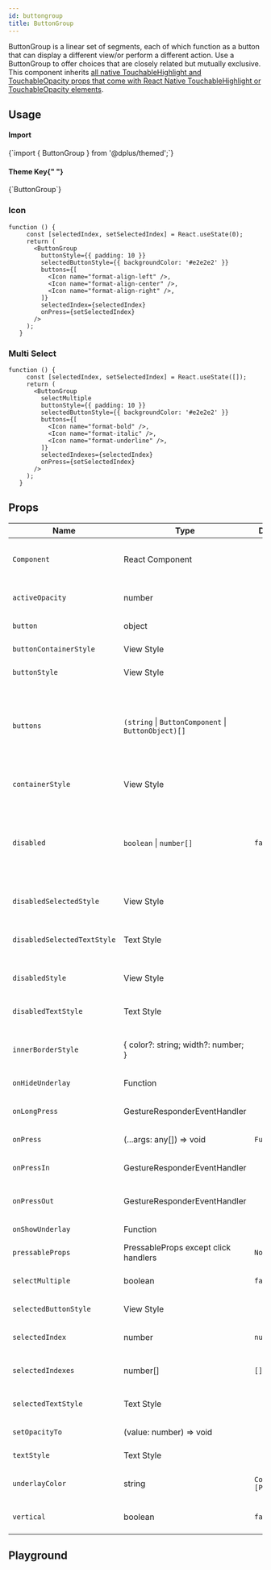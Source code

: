 ```yaml
---
id: buttongroup
title: ButtonGroup
---
```



<IconsStyle />

ButtonGroup is a linear set of segments, each of which function as a button that can display a different view/or perform a different action. Use a ButtonGroup to offer choices that are closely related but mutually exclusive. This component inherits [all native TouchableHighlight and TouchableOpacity props that come with React Native TouchableHighlight or TouchableOpacity elements](https://reactnative.dev/docs/touchablehighlight.html).

## Usage

<div class="row inline-flex-center">
  <div class="col col--3">
    <h4>Import</h4>
  </div>
  <div class="col col--9">
    <CodeBlock>{`import { ButtonGroup } from '@dplus/themed';`}</CodeBlock>
  </div>
  <div class="col col--3">
    <h4>
      Theme Key{" "}
      <a href="../customizing#using-themeprovider">
        <BiInfoCircle />
      </a>
    </h4>
  </div>
  <div class="col col--9">
    <CodeBlock>{`ButtonGroup`}</CodeBlock>
  </div>
</div>

### Icon

```tsx live
function () {
     const [selectedIndex, setSelectedIndex] = React.useState(0);
     return (
       <ButtonGroup
         buttonStyle={{ padding: 10 }}
         selectedButtonStyle={{ backgroundColor: '#e2e2e2' }}
         buttons={[
           <Icon name="format-align-left" />,
           <Icon name="format-align-center" />,
           <Icon name="format-align-right" />,
         ]}
         selectedIndex={selectedIndex}
         onPress={setSelectedIndex}
       />
     );
   }
```

### Multi Select

```tsx live
function () {
     const [selectedIndex, setSelectedIndex] = React.useState([]);
     return (
       <ButtonGroup
         selectMultiple
         buttonStyle={{ padding: 10 }}
         selectedButtonStyle={{ backgroundColor: '#e2e2e2' }}
         buttons={[
           <Icon name="format-bold" />,
           <Icon name="format-italic" />,
           <Icon name="format-underline" />,
         ]}
         selectedIndexes={selectedIndex}
         onPress={setSelectedIndex}
       />
     );
   }
```

<Usage />

## Props

<div class='table-responsive'>

| Name                        | Type                                                | Default           | Description                                                                                                                          |
| --------------------------- | --------------------------------------------------- | ----------------- | ------------------------------------------------------------------------------------------------------------------------------------ |
| `Component`                 | React Component                                     |                   | Choose other button component such as TouchableOpacity.                                                                              |
| `activeOpacity`             | number                                              |                   | Add active opacity to the button in buttonGroup.                                                                                     |
| `button`                    | object                                              |                   | Button for the component.                                                                                                            |
| `buttonContainerStyle`      | View Style                                          |                   | Specify styling for button containers.                                                                                               |
| `buttonStyle`               | View Style                                          |                   | Specify styling for button.                                                                                                          |
| `buttons`                   | `(string` \| `ButtonComponent` \| `ButtonObject)[]` |                   | Array of buttons for component (required), if returning a component, must be an object with { element: componentName }.              |
| `containerStyle`            | View Style                                          |                   | Specify styling for main button container.                                                                                           |
| `disabled`                  | `boolean` \| `number[]`                             | `false`           | Controls if buttons are disabled. Setting `true` makes all of them disabled, while using an array only makes those indices disabled. |
| `disabledSelectedStyle`     | View Style                                          |                   | Styling for each selected button when disabled.                                                                                      |
| `disabledSelectedTextStyle` | Text Style                                          |                   | Styling for the text of each selected button when disabled.                                                                          |
| `disabledStyle`             | View Style                                          |                   | Styling for each button when disabled.                                                                                               |
| `disabledTextStyle`         | Text Style                                          |                   | Styling for the text of each button when disabled.                                                                                   |
| `innerBorderStyle`          | { color?: string; width?: number; }                 |                   | Update the styling of the interior border of the list of buttons.                                                                    |
| `onHideUnderlay`            | Function                                            |                   | Function called on hiding underlay.                                                                                                  |
| `onLongPress`               | GestureResponderEventHandler                        |                   | Called when a long-tap gesture is detected.                                                                                          |
| `onPress`                   | (...args: any[]) => void                            | `Function`        | Method to update Button Group Index.                                                                                                 |
| `onPressIn`                 | GestureResponderEventHandler                        |                   | Called when a touch is engaged before `onPress`.                                                                                     |
| `onPressOut`                | GestureResponderEventHandler                        |                   | Called when a touch is released before `onPress`.                                                                                    |
| `onShowUnderlay`            | Function                                            |                   | Function called on showing underlay.                                                                                                 |
| `pressableProps`            | PressableProps except click handlers                | `None`            |                                                                                                                                      |
| `selectMultiple`            | boolean                                             | `false`           | Allows the user to select multiple buttons.                                                                                          |
| `selectedButtonStyle`       | View Style                                          |                   | Specify styling for selected button.                                                                                                 |
| `selectedIndex`             | number                                              | `null`            | Current selected index of array of buttons.                                                                                          |
| `selectedIndexes`           | number[]                                            | `[]`              | Current selected indexes from the array of buttons.                                                                                  |
| `selectedTextStyle`         | Text Style                                          |                   | Specify specific styling for text in the selected state.                                                                             |
| `setOpacityTo`              | (value: number) => void                             |                   | Function to set the opacity.                                                                                                         |
| `textStyle`                 | Text Style                                          |                   | Specify specific styling for text.                                                                                                   |
| `underlayColor`             | string                                              | `Color [Primary]` | Specify underlayColor for TouchableHighlight.                                                                                        |
| `vertical`                  | boolean                                             | `false`           | Display the ButtonGroup vertically.                                                                                                  |

</div>

## Playground

<Play />
